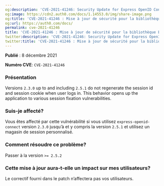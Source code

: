 ```yaml
---
og:description: 'CVE-2021-41246: Security Update for Express OpenID Connect Library'
og:image: https://cdn2.auth0.com/docs/1.14553.0/img/share-image.png
og:title: 'CVE-2021-41246 : Mise à jour de sécurité pour la bibliothèque Express OpenID Connect'
og:url: https://auth0.com/docs/
permalink: cve-2021-41246
title: 'CVE-2021-41246 : Mise à jour de sécurité pour la bibliothèque Express OpenID Connect'
twitter:description: 'CVE-2021-41246: Security Update for Express OpenID Connect Library'
twitter:title: 'CVE-2021-41246 : Mise à jour de sécurité pour la bibliothèque Express OpenID Connect'
---
```


**Publié** : 8 décembre 2021

**Numéro CVE**: `CVE-2021-41246`

### Présentation

Versions `2.3.0` up to and including `2.5.1` do not regenerate the session id and <Tooltip tip="Session Cookie: Entity that, when present, allows the user to be considered authenticated." cta="View Glossary" href="/docs/glossary?term=session+cookie">session cookie</Tooltip> when user logs in. This behavior opens up the application to various session fixation vulnerabilities.

### Suis-je affecté?

Vous êtes affecté par cette vulnérabilité si vous utilisez `express-openid-connect` version `2.3.0` jusqu’à et y compris la version `2.5.1` et utilisez un magasin de session personnalisé.

### Comment résoudre ce problème?

Passer à la version `>= 2.5.2`

### Cette mise à jour aura-t-elle un impact sur mes utilisateurs?

Le correctif fourni dans le patch n’affectera pas vos utilisateurs.